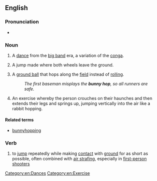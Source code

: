 {{also|bunnyhop|bunny-hop}}
==English==

===Pronunciation===
* {{audio|en|en-au-bunny hop.ogg|Audio (AU)}}

===Noun===
{{wikipedia|bunny_hop_(dance)|bunny hop}}
{{en-noun}}

# {{lb|en|chiefly|US|idiomatic}} A [[dance]] from the [[big band]] era, a variation of the [[conga]].
# {{lb|en|cycling}} A jump made where both wheels leave the ground.
# {{lb|en|baseball}} A [[ground ball]] that hops along the [[field]] instead of [[rolling]].
#: ''The first baseman misplays the '''bunny hop''', so all runners are safe.''
# An exercise whereby the person crouches on their haunches and then extends their legs and springs up, jumping vertically into the air like a rabbit hopping.

====Related terms====
* [[bunnyhopping]]

===Verb===
{{en-verb|++}}

# {{lb|en|video games}} to [[jump]] repeatedly while making [[contact]] with [[ground]] for as short as possible, often combined with [[air strafing]], especially in [[first-person shooter]]s

[[Category:en:Dances]]
[[Category:en:Exercise]]